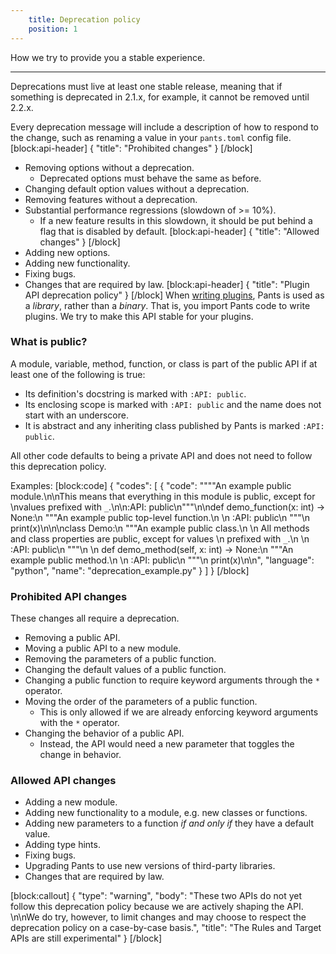 ```yaml
---
    title: Deprecation policy
    position: 1
---
```


How we try to provide you a stable experience.

---

Deprecations must live at least one stable release, meaning that if something is deprecated in 2.1.x, for example, it cannot be removed until 2.2.x.

Every deprecation message will include a description of how to respond to the change, such as renaming a value in your `pants.toml` config file.
[block:api-header]
{
  "title": "Prohibited changes"
}
[/block]
* Removing options without a deprecation.
   * Deprecated options must behave the same as before.
* Changing default option values without a deprecation.
* Removing features without a deprecation.
* Substantial performance regressions (slowdown of >= 10%).
    * If a new feature results in this slowdown, it should be put behind a flag that is disabled by default.
[block:api-header]
{
  "title": "Allowed changes"
}
[/block]
* Adding new options.
* Adding new functionality.
* Fixing bugs.
* Changes that are required by law.
[block:api-header]
{
  "title": "Plugin API deprecation policy"
}
[/block]
When [writing plugins](doc:plugin-overview), Pants is used as a _library_, rather than a _binary_. That is, you import Pants code to write plugins. We try to make this API stable for your plugins.

### What is public?

A module, variable, method, function, or class is part of the public API if at least one of the following is true:

* Its definition's docstring is marked with `:API: public`.
* Its enclosing scope is marked with `:API: public` and the name does not start with an underscore.
* It is abstract and any inheriting class published by Pants is marked `:API: public`.

All other code defaults to being a private API and does not need to follow this deprecation policy.

Examples:
[block:code]
{
  "codes": [
    {
      "code": "\"\"\"An example public module.\n\nThis means that everything in this module is public, except for \nvalues prefixed with `_`.\n\n:API: public\n\"\"\"\n\ndef demo_function(x: int) -> None:\n    \"\"\"An example public top-level function.\n  \n    :API: public\n    \"\"\"\n    print(x)\n\n\nclass Demo:\n    \"\"\"An example public class.\n    \n    All methods and class properties are public, except for values \n    prefixed with `_`.\n    \n    :API: public\n    \"\"\"\n    \n    def demo_method(self, x: int) -> None:\n        \"\"\"An example public method.\n        \n        :API: public\n        \"\"\"\n        print(x)\n\n",
      "language": "python",
      "name": "deprecation_example.py"
    }
  ]
}
[/block]
### Prohibited API changes
These changes all require a deprecation.

* Removing a public API.
* Moving a public API to a new module.
* Removing the parameters of a public function.
* Changing the default values of a public function.
* Changing a public function to require keyword arguments through the `*` operator.
* Moving the order of the parameters of a public function.
    * This is only allowed if we are already enforcing keyword arguments with the `*` operator.
* Changing the behavior of a public API.
    * Instead, the API would need a new parameter that toggles the change in behavior.

### Allowed API changes

* Adding a new module.
* Adding new functionality to a module, e.g. new classes or functions.
* Adding new parameters to a function _if and only if_ they have a default value.
* Adding type hints.
* Fixing bugs.
* Upgrading Pants to use new versions of third-party libraries.
* Changes that are required by law.

[block:callout]
{
  "type": "warning",
  "body": "These two APIs do not yet follow this deprecation policy because we are actively shaping the API. \n\nWe do try, however, to limit changes and may choose to respect the deprecation policy on a case-by-case basis.",
  "title": "The Rules and Target APIs are still experimental"
}
[/block]

